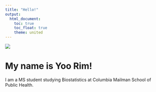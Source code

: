 ```yaml
---
title: "Hello!"
output: 
  html_document:
    toc: true
    toc_float: true
    theme: united
---
```



![](ny_fall_fixed.jpg)

# My name is Yoo Rim!

I am a MS student studying Biostatistics at Columbia Mailman School of Public Health.


